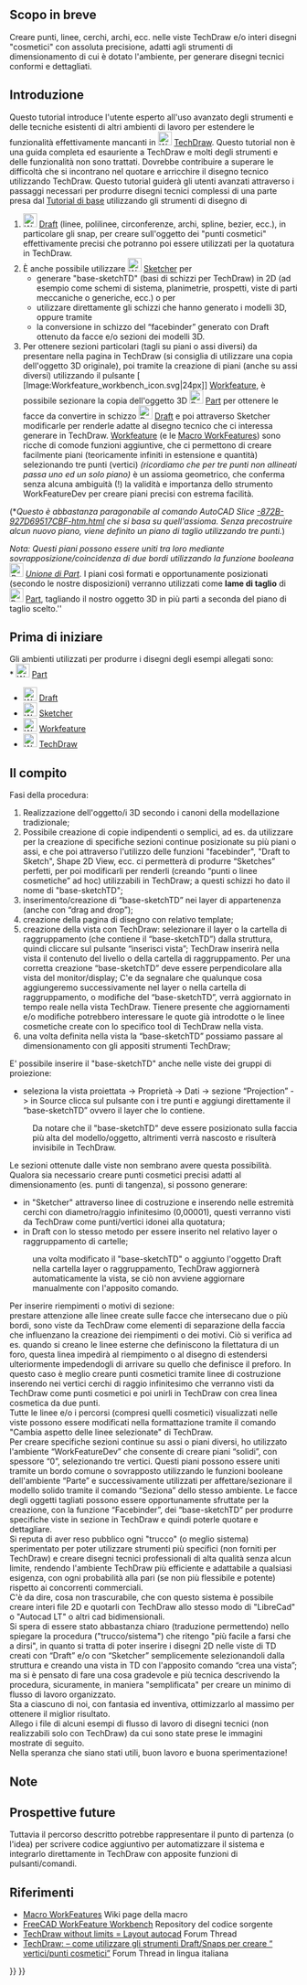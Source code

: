 {{Page in progress}}
<languages/>

{{TutorialInfo/it
|Topic=Modeling
|Level=Experienced User
|Author=domad
|FCVersion=0.19.23300 or higher
}}

<span id="Purpose_in_Brief"></span>
== Scopo in breve ==

Creare punti, linee, cerchi, archi, ecc. nelle viste TechDraw e/o interi disegni "cosmetici" con assoluta precisione, adatti agli strumenti di dimensionamento di cui è dotato l'ambiente, per generare disegni tecnici conformi e dettagliati. 

<span id="Introduction"></span>
==Introduzione==

Questo tutorial introduce l'utente esperto all'uso avanzato degli strumenti e delle tecniche esistenti di altri ambienti di lavoro per estendere le funzionalità effettivamente mancanti in [[Image:Workbench_TechDraw.svg|24px]] [[TechDraw_Workbench/it|TechDraw]].
Questo tutorial non è una guida completa ed esauriente a TechDraw e molti degli strumenti e delle funzionalità non sono trattati.
Dovrebbe contribuire a superare le difficoltà che si incontrano nel quotare e arricchire il disegno tecnico utilizzando TechDraw.
Questo tutorial guiderà gli utenti avanzati attraverso i passaggi necessari per produrre disegni tecnici complessi di una parte presa dal [[Basic_Part_Design_Tutorial/it|Tutorial di base]] utilizzando gli strumenti di disegno di 

# [[Image:Workbench_Draft.svg|24px]] [[Draft_Workbench/it|Draft]]  (linee, polilinee, circonferenze, archi, spline, bezier, ecc.), in particolare gli snap, per creare sull'oggetto dei "punti cosmetici" effettivamente precisi che potranno poi essere utilizzati per la quotatura in TechDraw.
# È anche possibile utilizzare [[Image:Workbench_Sketcher.svg|24px]] [[Sketcher_Workbench/it|Sketcher]] per
#* generare "base-sketchTD" (basi di schizzi per TechDraw) in 2D (ad esempio come schemi di sistema, planimetrie, prospetti, viste di parti meccaniche o generiche, ecc.) o per
#* utilizzare direttamente gli schizzi che hanno generato i modelli 3D, oppure tramite
#* la conversione in schizzo del “facebinder” generato con Draft ottenuto da facce e/o sezioni dei modelli 3D.
# Per ottenere sezioni particolari (tagli su piani o assi diversi) da presentare nella pagina in TechDraw (si consiglia di utilizzare una copia dell'oggetto 3D originale), poi tramite la creazione di piani (anche su assi diversi) utilizzando il pulsante [ [Image:Workfeature_workbench_icon.svg|24px]] [[Workfeature_Workbench/it|Workfeature]], è possibile sezionare la copia dell'oggetto 3D [[Image:Part_SliceApart.svg|24px]] [[Part_SliceApart/it|Part]] per ottenere le facce da convertire in schizzo [[Image:Draft_Draft2Sketch.svg|24px]] [[Draft_Draft2Sketch/it|Draft]] e poi attraverso Sketcher modificarle per renderle adatte al disegno tecnico che ci interessa generare in TechDraw. [[Workfeature_Workbench|Workfeature]] (e le [[Macro_WorkFeatures/it|Macro WorkFeatures]]) sono ricche di comode funzioni aggiuntive, che ci permettono di creare facilmente piani (teoricamente infiniti in estensione e quantità) selezionando tre punti (vertici) ''(ricordiamo che per tre punti non allineati passa uno ed un solo piano)'' è un assioma geometrico, che conferma senza alcuna ambiguità (!) la validità e importanza dello strumento WorkFeatureDev per creare piani precisi con estrema facilità.
(*''Questo è abbastanza paragonabile al comando AutoCAD Slice [https://knowledge.autodesk.com/support/autocad/learn-explore/caas/CloudHelp/cloudhelp/2019/ENU/AutoCAD-Core/files/GUID-27593C5E-4B89-41F2 -872B-927D69517CBF-htm.html] che si basa su quell'assioma. Senza precostruire alcun nuovo piano, viene definito un piano di taglio utilizzando tre punti.'')

''Nota: Questi piani possono essere uniti tra loro mediante sovrapposizione/coincidenza di due bordi utilizzando la funzione booleana [[Image:Part_Fuse.svg|24px]] [[Part_Fuse/it|Unione di Part]].'' I piani così formati e opportunamente posizionati (secondo le nostre disposizioni) verranno utilizzati come '''lame di taglio''' di [[Image:Part_SliceApart.svg|24px]] [[Part_SliceApart/it|Part]], tagliando il nostro oggetto 3D in più parti a seconda del piano di taglio scelto.''

<span id="Before_You_Begin"></span>
== Prima di iniziare ==

Gli ambienti utilizzati per produrre i disegni degli esempi allegati sono:<br>
* [[Image:Workbench_Part.svg|24px]] [[Part_Workbench/it|Part]] 
* [[Image:Workbench_Draft.svg|24px]] [[Draft_Workbench/it|Draft]]  
* [[Image:Workbench_Sketcher.svg|24px]] [[Sketcher_Workbench/it|Sketcher]]  
* [[Image:Workfeature_workbench_icon.svg|24px]] [[Workfeature_Workbench/it|Workfeature]] 
* [[Image:Workbench_TechDraw.svg|24px]] [[TechDraw_Workbench/it|TechDraw]]

<span id="The_Task"></span>
== Il compito ==

Fasi della procedura:

# Realizzazione dell'oggetto/i 3D secondo i canoni della modellazione tradizionale;
# Possibile creazione di copie indipendenti o semplici, ad es. da utilizzare per la creazione di specifiche sezioni continue posizionate su più piani o assi, e che poi attraverso l'utilizzo delle funzioni "facebinder", "Draft to Sketch", Shape 2D View, ecc. ci permetterà di produrre “Sketches” perfetti, per poi modificarli per renderli (creando “punti o linee cosmetiche” ad hoc) utilizzabili in TechDraw; a questi schizzi ho dato il nome di "base-sketchTD";
# inserimento/creazione di “base-sketchTD” nei layer di appartenenza (anche con “drag and drop”);
# creazione della pagina di disegno con relativo template;
# creazione della vista con TechDraw: selezionare il layer o la cartella di raggruppamento (che contiene il “base-sketchTD”) dalla struttura, quindi cliccare sul pulsante “inserisci vista”; TechDraw inserirà nella vista il contenuto del livello o della cartella di raggruppamento. Per una corretta creazione “base-sketchTD” deve essere perpendicolare alla vista del monitor/display; C'e da segnalare che qualunque cosa aggiungeremo successivamente nel layer o nella cartella di raggruppamento, o modifiche del “base-sketchTD”, verrà aggiornato in tempo reale nella vista TechDraw. Tienere presente che aggiornamenti e/o modifiche potrebbero interessare le quote già introdotte o le linee cosmetiche create con lo specifico tool di TechDraw nella vista.
# una volta definita nella vista la “base-sketchTD” possiamo passare al dimensionamento con gli appositi strumenti TechDraw;
E' possibile inserire il "base-sketchTD" anche nelle viste dei gruppi di proiezione:<br>

* seleziona la vista proiettata -> Proprietà -> Dati -> sezione “Projection” -> in Source clicca sul pulsante con i tre punti e aggiungi direttamente il “base-sketchTD” ovvero il layer che lo contiene.
:Da notare che il "base-sketchTD" deve essere posizionato sulla faccia più alta del modello/oggetto, altrimenti verrà nascosto e risulterà invisibile in TechDraw.
Le sezioni ottenute dalle viste non sembrano avere questa possibilità.
Qualora sia necessario creare punti cosmetici precisi adatti al dimensionamento (es. punti di tangenza), si possono generare:
* in "Sketcher" attraverso linee di costruzione e inserendo nelle estremità cerchi con diametro/raggio infinitesimo (0,00001), questi verranno visti da TechDraw come punti/vertici idonei alla quotatura;
* in Draft con lo stesso metodo per essere inserito nel relativo layer o raggruppamento di cartelle;
:una volta modificato il "base-sketchTD" o aggiunto l'oggetto Draft nella cartella layer o raggruppamento, TechDraw aggiornerà automaticamente la vista, se ciò non avviene aggiornare manualmente con l'apposito comando.
Per inserire riempimenti o motivi di sezione:<br>
prestare attenzione alle linee create sulle facce che intersecano due o più bordi, sono viste da TechDraw come elementi di separazione della faccia che influenzano la creazione dei riempimenti o dei motivi.
Ciò si verifica ad es. quando si creano le linee esterne che definiscono la filettatura di un foro, questa linea impedirà al riempimento o al disegno di estendersi ulteriormente impedendogli di arrivare su quello che definisce il preforo. In questo caso è meglio creare punti cosmetici tramite linee di costruzione inserendo nei vertici cerchi di raggio infinitesimo che verranno visti da TechDraw come punti cosmetici e poi unirli in TechDraw con crea linea cosmetica da due punti.<br>
Tutte le linee e/o i percorsi (compresi quelli cosmetici) visualizzati nelle viste possono essere modificati nella formattazione tramite il comando "Cambia aspetto delle linee selezionate" di TechDraw.<br>
Per creare specifiche sezioni continue su assi o piani diversi, ho utilizzato l'ambiente “WorkFeatureDev” che consente di creare piani “solidi”, con spessore “0”, selezionando tre vertici. Questi piani possono essere uniti tramite un bordo comune o sovrapposto utilizzando le funzioni booleane dell'ambiente “Parte” e successivamente utilizzati per affettare/sezionare il modello solido tramite il comando “Seziona” dello stesso ambiente.
Le facce degli oggetti tagliati possono essere opportunamente sfruttate per la creazione, con la funzione “Facebinder”, dei “base-sketchTD” per produrre specifiche viste in sezione in TechDraw e quindi poterle quotare e dettagliare.<br>
Si reputa di aver reso pubblico ogni "trucco" (o meglio sistema) sperimentato per poter utilizzare strumenti più specifici (non forniti per TechDraw) e creare disegni tecnici professionali di alta qualità senza alcun limite, rendendo l'ambiente TechDraw più efficiente e adattabile a qualsiasi esigenza, con ogni probabilità alla pari (se non più flessibile e potente) rispetto ai concorrenti commerciali.<br>
C'è da dire, cosa non trascurabile, che con questo sistema è possibile creare interi file 2D e quotarli con TechDraw allo stesso modo di "LibreCad" o "Autocad LT" o altri cad bidimensionali.<br>
Si spera di essere stato abbastanza chiaro (traduzione permettendo) nello spiegare la procedura ("trucco/sistema") che ritengo "più facile a farsi che a dirsi", in quanto si tratta di poter inserire i disegni 2D nelle viste di TD creati con “Draft” e/o con “Sketcher” semplicemente selezionandoli dalla struttura e creando una vista in TD con l'apposito comando “crea una vista”; ma si è pensato di fare una cosa gradevole e più tecnica descrivendo la procedura, sicuramente, in maniera "semplificata" per creare un minimo di flusso di lavoro organizzato.<br>
Sta a ciascuno di noi, con fantasia ed inventiva, ottimizzarlo al massimo per ottenere il miglior risultato.<br>
Allego i file di alcuni esempi di flusso di lavoro di disegni tecnici (non realizzabili solo con TechDraw) da cui sono state prese le immagini mostrate di seguito.<br>
Nella speranza che siano stati utili, buon lavoro e buona sperimentazione!<br>

<span id="Notes"></span>
== Note ==

<span id="Future_Outlook"></span>
== Prospettive future ==

Tuttavia il percorso descritto potrebbe rappresentare il punto di partenza (o l'idea) per scrivere codice aggiuntivo per automatizzare il sistema e integrarlo direttamente in TechDraw con apposite funzioni di pulsanti/comandi.

<span id="Links"></span>
== Riferimenti ==

* [https://wiki.freecadweb.org/Macro_WorkFeatures Macro WorkFeatures] Wiki page della macro
* [https://github.com/Rentlau/WorkFeature-WB FreeCAD WorkFeature Workbench] Repository del codice sorgente
* [https://forum.freecadweb.org/viewtopic.php?t=54499 TechDraw without limits = Layout autocad] Forum Thread
* [https://forum.freecadweb.org/viewtopic.php?f=28&t=53329 TechDraw: – come utilizzare gli strumenti Draft/Snaps per creare “ vertici/punti cosmetici”] Forum Thread in lingua italiana


{{TechDraw Tools navi{{#translation:}}}}
{{Userdocnavi{{#translation:}}}}
